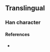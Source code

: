 {{character info/new}}
==Translingual==

===Han character===
{{Han char|rn=32|rad=土|as=08|sn=11|four=|canj=GAPP|ids=⿰土昆}}

====References====
* {{Han ref|kx=0232.181|hdz=10453.021|uh=5812|ud=22546}}